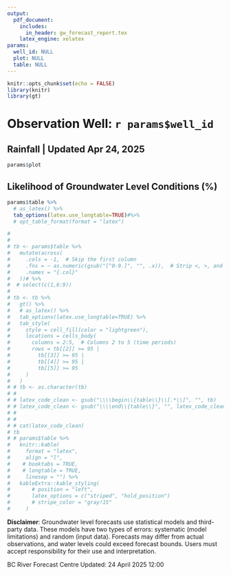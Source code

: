 ```yaml
---
output:
  pdf_document:
    includes:
      in_header: gw_forecast_report.tex
    latex_engine: xelatex
params:
  well_id: NULL
  plot: NULL
  table: NULL
---
```


```r
knitr::opts_chunk$set(echo = FALSE)
library(knitr)
library(gt)
```

# Observation Well: `r params$well_id`
## Rainfall | Updated Apr 24, 2025

```r
params$plot
```


## Likelihood of Groundwater Level Conditions (%)

```r
params$table %>% 
  # as_latex() %>% 
  tab_options(latex.use_longtable=TRUE)#%>%
  # opt_table_format(format = "latex")

#   
#   
# tb <- params$table %>%
#   mutate(across(
#     .cols = -1,  # Skip the first column
#     .fns = ~ as.numeric(gsub("[^0-9.]", "", .x)),  # Strip <, >, and convert
#     .names = "{.col}"
#   ))# %>% 
#  # select(c(1,6:9))
# 
# tb <- tb %>% 
#   gt() %>% 
#   # as_latex() %>% 
#   tab_options(latex.use_longtable=TRUE) %>%
#   tab_style(
#     style = cell_fill(color = "lightgreen"),
#     locations = cells_body(
#       columns = 2:5,  # Columns 2 to 5 (time periods)
#       rows = tb[[2]] >= 95 |
#         tb[[3]] >= 95 |
#         tb[[4]] >= 95 |
#         tb[[5]] >= 95
#     )
#   )
# # tb <- as.character(tb)
# # 
# # latex_code_clean <- gsub("\\\\begin\\{table\\}\\[.*\\]", "", tb)
# # latex_code_clean <- gsub("\\\\end\\{table\\}", "", latex_code_clean)
# # 
# # 
# # cat(latex_code_clean)
# tb
# # params$table %>%
#   knitr::kable(
#     format = "latex",
#     align = "l",
#    # booktabs = TRUE,
#    # longtable = TRUE,
#     linesep = "") %>%
#   kableExtra::kable_styling(
#       # position = "left",
#       latex_options = c("striped", "hold_position")
#       # stripe_color = "gray!15"
#     )
```

**Disclaimer**: Groundwater level forecasts use statistical models and third-party data. These models have two types of errors: systematic (model limitations) and random (input data). Forecasts may differ from actual observations, and water levels could exceed forecast bounds. Users must accept responsibility for their use and interpretation.

BC River Forecast Centre
Updated: 24 April 2025 12:00
